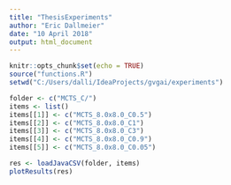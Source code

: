 ```yaml
---
title: "ThesisExperiments"
author: "Eric Dallmeier"
date: "10 April 2018"
output: html_document
---
```


```r
knitr::opts_chunk$set(echo = TRUE)
source("functions.R")
setwd("C:/Users/dalli/IdeaProjects/gvgai/experiments")
```

```r


folder <- c("MCTS_C/")
items <- list()
items[[1]] <- c("MCTS_8.0x8.0_C0.5")
items[[2]] <- c("MCTS_8.0x8.0_C1")
items[[3]] <- c("MCTS_8.0x8.0_C3")
items[[4]] <- c("MCTS_8.0x8.0_C0.9")
items[[5]] <- c("MCTS_8.0x8.0_C0.05")

res <- loadJavaCSV(folder, items)
plotResults(res)
```

